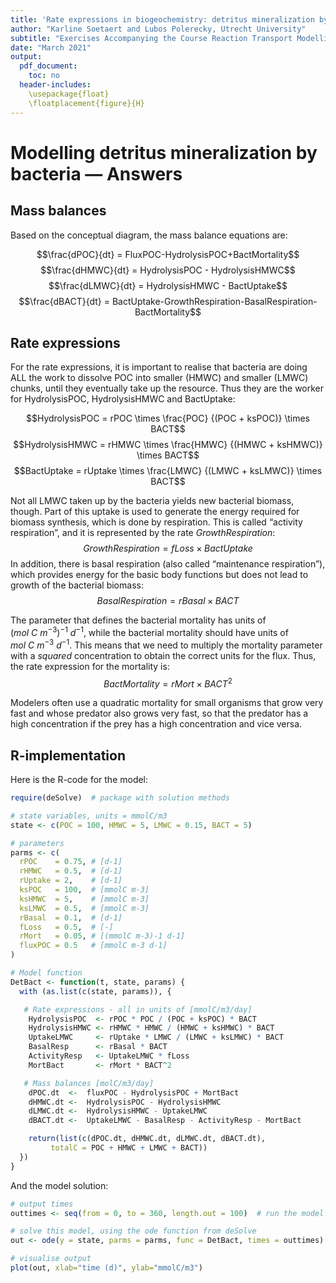 ```yaml
---
title: 'Rate expressions in biogeochemistry: detritus mineralization by bacteria'
author: "Karline Soetaert and Lubos Polerecky, Utrecht University"
subtitle: "Exercises Accompanying the Course Reaction Transport Modelling in the Hydrosphere"
date: "March 2021"
output: 
  pdf_document:
    toc: no 
  header-includes: 
    \usepackage{float} 
    \floatplacement{figure}{H} 
---
```


# Modelling detritus mineralization by bacteria --- Answers

## Mass balances

Based on the conceptual diagram, the mass balance equations are:

$$\frac{dPOC}{dt} = FluxPOC-HydrolysisPOC+BactMortality$$
$$\frac{dHMWC}{dt} = HydrolysisPOC - HydrolysisHMWC$$
$$\frac{dLMWC}{dt} = HydrolysisHMWC - BactUptake$$
$$\frac{dBACT}{dt} = BactUptake-GrowthRespiration-BasalRespiration-BactMortality$$

## Rate expressions

For the rate expressions, it is important to realise that bacteria are doing ALL the work to dissolve POC into smaller (HMWC) and smaller (LMWC) chunks, until they eventually take up the resource. Thus they are the worker for HydrolysisPOC, HydrolysisHMWC and BactUptake: 

$$HydrolysisPOC  = rPOC \times \frac{POC} {(POC + ksPOC)} \times BACT$$
$$HydrolysisHMWC  = rHMWC \times \frac{HMWC} {(HMWC + ksHMWC)} \times BACT$$
$$BactUptake  = rUptake \times \frac{LMWC} {(LMWC + ksLMWC)} \times BACT$$

Not all LMWC taken up by the bacteria yields new bacterial biomass, though. Part of this uptake is used to generate the energy required for biomass synthesis, which is done by respiration. This is called "activity respiration", and it is represented by the rate *GrowthRespiration*: 
$$GrowthRespiration = fLoss \times BactUptake$$
In addition, there is basal respiration (also called "maintenance respiration"), which provides energy for the basic body functions but does not lead to growth of the bacterial biomass:
$$BasalRespiration = rBasal \times BACT$$

The parameter that defines the bacterial mortality has units of $(mol~C~m^{-3})^{-1}~d^{-1}$, while the bacterial mortality should have units of $mol~C~m^{-3}~d^{-1}$. This means that we need to multiply the mortality parameter with a *squared* concentration to obtain the correct units for the flux. Thus, the rate expression for the mortality is:\footnote{The description of the parameter as a "quadratic mortality constant" also gives this idea away.}
$$BactMortality = rMort \times BACT^2$$

Modelers often use a quadratic mortality for small organisms that grow very fast and whose predator also grows very fast, so that the predator has a high concentration if the prey has a high concentration and vice versa.

## R-implementation

Here is the R-code for the model:

```r
require(deSolve)  # package with solution methods

# state variables, units = mmolC/m3
state <- c(POC = 100, HMWC = 5, LMWC = 0.15, BACT = 5)

# parameters
parms <- c(
  rPOC    = 0.75, # [d-1]
  rHMWC   = 0.5,  # [d-1]
  rUptake = 2,    # [d-1]
  ksPOC   = 100,  # [mmolC m-3]
  ksHMWC  = 5,    # [mmolC m-3]
  ksLMWC  = 0.5,  # [mmolC m-3]
  rBasal  = 0.1,  # [d-1]
  fLoss   = 0.5,  # [-]
  rMort   = 0.05, # [(mmolC m-3)-1 d-1]
  fluxPOC = 0.5   # [mmolC m-3 d-1]
)

# Model function
DetBact <- function(t, state, params) {
  with (as.list(c(state, params)), {

   # Rate expressions - all in units of [mmolC/m3/day]
    HydrolysisPOC  <- rPOC * POC / (POC + ksPOC) * BACT
    HydrolysisHMWC <- rHMWC * HMWC / (HMWC + ksHMWC) * BACT
    UptakeLMWC     <- rUptake * LMWC / (LMWC + ksLMWC) * BACT
    BasalResp      <- rBasal * BACT
    ActivityResp   <- UptakeLMWC * fLoss
    MortBact       <- rMort * BACT^2

   # Mass balances [molC/m3/day]
    dPOC.dt  <-  fluxPOC - HydrolysisPOC + MortBact
    dHMWC.dt <-  HydrolysisPOC - HydrolysisHMWC 
    dLMWC.dt <-  HydrolysisHMWC - UptakeLMWC
    dBACT.dt <-  UptakeLMWC - BasalResp - ActivityResp - MortBact

    return(list(c(dPOC.dt, dHMWC.dt, dLMWC.dt, dBACT.dt),
         totalC = POC + HMWC + LMWC + BACT))
  })
}
```

And the model solution:

```r
# output times
outtimes <- seq(from = 0, to = 360, length.out = 100)  # run the model for 360 days

# solve this model, using the ode function from deSolve
out <- ode(y = state, parms = parms, func = DetBact, times = outtimes)  # solution

# visualise output
plot(out, xlab="time (d)", ylab="mmolC/m3")
```

